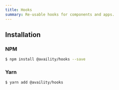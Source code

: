 ```yaml
---
title: Hooks
summary: Re-usable hooks for components and apps.
---
```


## Installation

### NPM

```bash
$ npm install @availity/hooks --save
```

### Yarn

```bash
$ yarn add @availity/hooks
```
